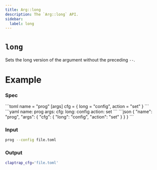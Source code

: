 ```yaml
---
title: Arg::long
description: The `Arg::long` API.
sidebar:
  label: long
---
```



# `long` <LinkButton href="https://docs.rs/clap/latest/clap/struct.Arg.html#method.long" icon="open-book" variant="minimal"></LinkButton>

<Badge text="since 0.1.0" size="small" />

Sets the long version of the argument without the preceding `--`.

# Example

### Spec

<Tabs syncKey="format">
  <TabItem label="TOML">
```toml
name = "prog"
[args]
cfg = { long = "config", action = "set" }
```
  </TabItem>
  <TabItem label="YAML">
```yaml
name: prog
args:
  cfg:
    long: config
    action: set
```
  </TabItem>
  <TabItem label="JSON">
```json
{
  "name": "prog",
  "args": {
    "cfg": {
      "long": "config",
      "action": "set"
    }
  }
}
```
  </TabItem>
</Tabs>

### Input

```bash
prog --config file.toml
```

### Output

```bash
claptrap_cfg='file.toml'
```
